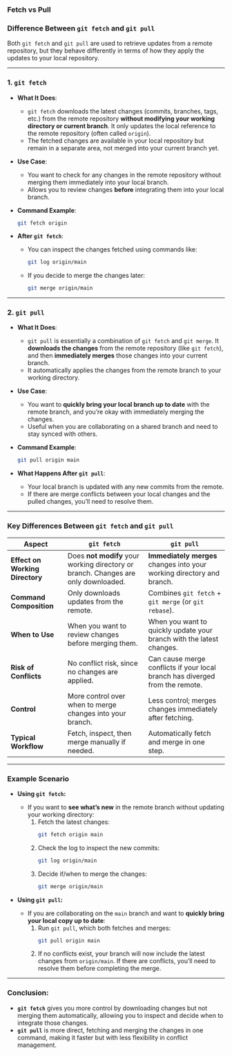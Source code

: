 ### Fetch vs Pull
### **Difference Between `git fetch` and `git pull`**

Both `git fetch` and `git pull` are used to retrieve updates from a remote repository, but they behave differently in terms of how they apply the updates to your local repository.

---

### **1. `git fetch`**

- **What It Does**: 
  - `git fetch` downloads the latest changes (commits, branches, tags, etc.) from the remote repository **without modifying your working directory or current branch**. It only updates the local reference to the remote repository (often called `origin`).
  - The fetched changes are available in your local repository but remain in a separate area, not merged into your current branch yet.

- **Use Case**:
  - You want to check for any changes in the remote repository without merging them immediately into your local branch.
  - Allows you to review changes **before** integrating them into your local branch.

- **Command Example**:
  ```bash
  git fetch origin
  ```

- **After `git fetch`**:
  - You can inspect the changes fetched using commands like:
    ```bash
    git log origin/main
    ```
  - If you decide to merge the changes later:
    ```bash
    git merge origin/main
    ```

---

### **2. `git pull`**

- **What It Does**: 
  - `git pull` is essentially a combination of `git fetch` and `git merge`. It **downloads the changes** from the remote repository (like `git fetch`), and then **immediately merges** those changes into your current branch.
  - It automatically applies the changes from the remote branch to your working directory.

- **Use Case**:
  - You want to **quickly bring your local branch up to date** with the remote branch, and you’re okay with immediately merging the changes.
  - Useful when you are collaborating on a shared branch and need to stay synced with others.

- **Command Example**:
  ```bash
  git pull origin main
  ```

- **What Happens After `git pull`**:
  - Your local branch is updated with any new commits from the remote.
  - If there are merge conflicts between your local changes and the pulled changes, you’ll need to resolve them.

---

### **Key Differences Between `git fetch` and `git pull`**

| **Aspect**                | **`git fetch`**                                   | **`git pull`**                                  |
|---------------------------|--------------------------------------------------|-------------------------------------------------|
| **Effect on Working Directory** | Does **not modify** your working directory or branch. Changes are only downloaded. | **Immediately merges** changes into your working directory and branch. |
| **Command Composition**    | Only downloads updates from the remote.          | Combines `git fetch` + `git merge` (or `git rebase`). |
| **When to Use**            | When you want to review changes before merging them. | When you want to quickly update your branch with the latest changes. |
| **Risk of Conflicts**      | No conflict risk, since no changes are applied.  | Can cause merge conflicts if your local branch has diverged from the remote. |
| **Control**                | More control over when to merge changes into your branch. | Less control; merges changes immediately after fetching. |
| **Typical Workflow**       | Fetch, inspect, then merge manually if needed.   | Automatically fetch and merge in one step. |

---

### **Example Scenario**

- **Using `git fetch`:**
  - If you want to **see what’s new** in the remote branch without updating your working directory:
    1. Fetch the latest changes:
       ```bash
       git fetch origin main
       ```
    2. Check the log to inspect the new commits:
       ```bash
       git log origin/main
       ```
    3. Decide if/when to merge the changes:
       ```bash
       git merge origin/main
       ```

- **Using `git pull`:**
  - If you are collaborating on the `main` branch and want to **quickly bring your local copy up to date**:
    1. Run `git pull`, which both fetches and merges:
       ```bash
       git pull origin main
       ```
    2. If no conflicts exist, your branch will now include the latest changes from `origin/main`. If there are conflicts, you’ll need to resolve them before completing the merge.

---

### **Conclusion**:
- **`git fetch`** gives you more control by downloading changes but not merging them automatically, allowing you to inspect and decide when to integrate those changes.
- **`git pull`** is more direct, fetching and merging the changes in one command, making it faster but with less flexibility in conflict management.